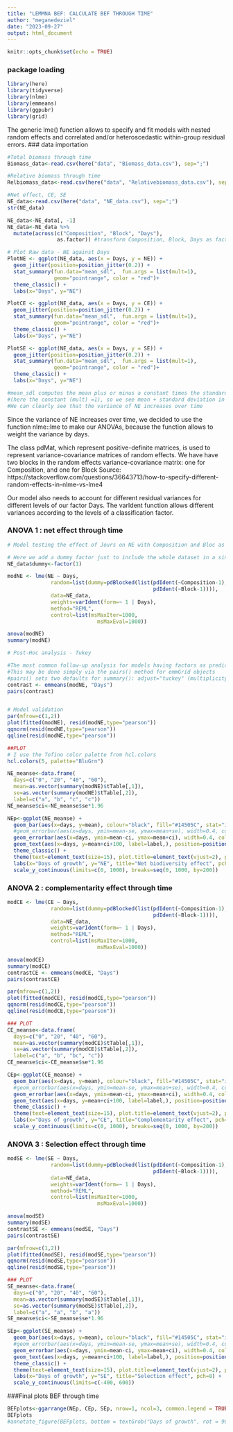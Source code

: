 ```yaml
---
title: "LEMMNA BEF: CALCULATE BEF THROUGH TIME"
author: "meganedeziel"
date: "2023-09-27"
output: html_document
---
```


```r
knitr::opts_chunk$set(echo = TRUE)
```

### package loading
```r
library(here)
library(tidyverse)
library(nlme)
library(emmeans)
library(ggpubr)
library(grid)
```
The generic lme() function allows to specify and fit models with nested random effects and correlated and/or heteroscedastic within-group residual errors.
### data importation
```r
#Total biomass through time 
Biomass_data<-read.csv(here("data", "Biomass_data.csv"), sep=";")

#Relative biomass through time 
Relbiomass_data<-read.csv(here("data", "Relativebiomass_data.csv"), sep=";")

#Net effect, CE, SE 
NE_data<-read.csv(here("data", "NE_data.csv"), sep=";")
str(NE_data)

NE_data<-NE_data[, -1]
NE_data<-NE_data %>%
  mutate(across(c("Composition", "Block", "Days"), 
                as.factor)) #transform Composition, Block, Days as factor

# Plot Raw data - NE against Days
PlotNE <- ggplot(NE_data, aes(x = Days, y = NE)) + 
  geom_jitter(position=position_jitter(0.2)) + 
  stat_summary(fun.data="mean_sdl",  fun.args = list(mult=1), 
               geom="pointrange", color = "red")+
  theme_classic() +
  labs(x="Days", y="NE") 

PlotCE <- ggplot(NE_data, aes(x = Days, y = CE)) + 
  geom_jitter(position=position_jitter(0.2)) + 
  stat_summary(fun.data="mean_sdl",  fun.args = list(mult=1), 
               geom="pointrange", color = "red")+
  theme_classic() +
  labs(x="Days", y="NE")

PlotSE <- ggplot(NE_data, aes(x = Days, y = SE)) + 
  geom_jitter(position=position_jitter(0.2)) + 
  stat_summary(fun.data="mean_sdl",  fun.args = list(mult=1), 
               geom="pointrange", color = "red")+
  theme_classic() +
  labs(x="Days", y="NE")

#mean_sdl computes the mean plus or minus a constant times the standard deviation 
#(here the constant (mult) =1), so we see mean + standard deviation in Red
#We can clearly see that the variance of NE increases over time 
```

Since the variance of NE increases over time, we decided to use the function nlme::lme to make our ANOVAs, because the function allows to weight the variance by days. 

The class pdMat, which represent positive-definite matrices, is used to represent variance-covariance matrices of random effects. 
We have have two blocks in the random effects variance-covariance matrix: one for Composition, and one for Block
Source: https://stackoverflow.com/questions/36643713/how-to-specify-different-random-effects-in-nlme-vs-lme4

Our model also needs to account for different residual variances for different levels of our factor Days. The varIdent function allows different variances according to the levels of a classification factor. 

### ANOVA 1 : net effect through time
```r
# Model testing the effect of Jours on NE with Composition and Bloc as random factors and weighted by Jours.

# Here we add a dummy factor just to include the whole dataset in a single block. 
NE_data$dummy<-factor(1)

modNE <- lme(NE ~ Days,
              random=list(dummy=pdBlocked(list(pdIdent(~Composition-1), 
                                               pdIdent(~Block-1)))),
              data=NE_data,
              weights=varIdent(form=~ 1 | Days),
              method="REML", 
              control=list(msMaxIter=1000,
                             msMaxEval=1000))

anova(modNE)
summary(modNE)

# Post-Hoc analysis - Tukey

#The most common follow-up analysis for models having factors as predictors is to compare the EMMs with one another
#This may be done simply via the pairs() method for emmGrid objects
#pairs() sets two defaults for summary(): adjust="tuckey" (multiplicity adjustment), and infer=c(FALSE, TRUE) (test statisticts, not confidence intervals). 
contrast <- emmeans(modNE, "Days")
pairs(contrast)


# Model validation
par(mfrow=c(1,2))
plot(fitted(modNE), resid(modNE,type="pearson"))
qqnorm(resid(modNE,type="pearson"))
qqline(resid(modNE,type="pearson"))

##PLOT
# I use the Tofino color palette from hcl.colors
hcl.colors(5, palette="BluGrn")

NE_meanse<-data.frame(
  days=c("0", "20", "40", "60"),
  mean=as.vector(summary(modNE)$tTable[,1]),
  se=as.vector(summary(modNE)$tTable[,2]),
  label=c("a", "b", "c", "c"))
NE_meanse$ci<-NE_meanse$se*1.96

NEp<-ggplot(NE_meanse) +
  geom_bar(aes(x=days, y=mean), colour="black", fill="#14505C", stat="identity", alpha=0.7) +
  #geom_errorbar(aes(x=days, ymin=mean-se, ymax=mean+se), width=0.4, colour="red", alpha=0.9, size=1.3) +
  geom_errorbar(aes(x=days, ymin=mean-ci, ymax=mean+ci), width=0.4, colour="black", alpha=0.9, size=1.3) +
  geom_text(aes(x=days, y=mean+ci+100, label=label,), position=position_dodge(0.9), vjust=1, size=7) +
  theme_classic() + 
  theme(text=element_text(size=15), plot.title=element_text(vjust=2), panel.grid.major.y = element_line( size=.1, color="black" )) +
  labs(x="Days of growth", y="NE", title="Net biodiversity effect", pch=8) +
  scale_y_continuous(limits=c(0, 1000), breaks=seq(0, 1000, by=200)) 
```
### ANOVA 2 : complementarity effect through time
```r
modCE <- lme(CE ~ Days,
              random=list(dummy=pdBlocked(list(pdIdent(~Composition-1), 
                                               pdIdent(~Block-1)))),
              data=NE_data,
              weights=varIdent(form=~ 1 | Days),
              method="REML", 
              control=list(msMaxIter=1000,
                             msMaxEval=1000))

anova(modCE)
summary(modCE)
contrastCE <- emmeans(modCE, "Days")
pairs(contrastCE)

par(mfrow=c(1,2))
plot(fitted(modCE), resid(modCE,type="pearson"))
qqnorm(resid(modCE,type="pearson"))
qqline(resid(modCE,type="pearson"))

### PLOT
CE_meanse<-data.frame(
  days=c("0", "20", "40", "60"),
  mean=as.vector(summary(modCE)$tTable[,1]),
  se=as.vector(summary(modCE)$tTable[,2]),
  label=c("a", "b", "bc", "c"))
CE_meanse$ci<-CE_meanse$se*1.96

CEp<-ggplot(CE_meanse) +
  geom_bar(aes(x=days, y=mean), colour="black", fill="#14505C", stat="identity", alpha=0.7) +
  #geom_errorbar(aes(x=days, ymin=mean-se, ymax=mean+se), width=0.4, colour="red", alpha=0.9, size=1.3) +
  geom_errorbar(aes(x=days, ymin=mean-ci, ymax=mean+ci), width=0.4, colour="black", alpha=0.9, size=1.3) +
  geom_text(aes(x=days, y=mean+ci+100, label=label,), position=position_dodge(0.9), vjust=1, size=7) +
  theme_classic() + 
  theme(text=element_text(size=15), plot.title=element_text(vjust=2), panel.grid.major.y = element_line( size=.1, color="black" )) +
  labs(x="Days of growth", y="CE", title="Complementarity effect", pch=8) +
  scale_y_continuous(limits=c(0, 1000), breaks=seq(0, 1000, by=200)) 
```
### ANOVA 3 : Selection effect through time
```r
modSE <- lme(SE ~ Days,
              random=list(dummy=pdBlocked(list(pdIdent(~Composition-1), 
                                               pdIdent(~Block-1)))),
              data=NE_data,
              weights=varIdent(form=~ 1 | Days),
              method="REML", 
              control=list(msMaxIter=1000,
                             msMaxEval=1000))

anova(modSE)
summary(modSE)
contrastSE <- emmeans(modSE, "Days")
pairs(contrastSE)

par(mfrow=c(1,2))
plot(fitted(modSE), resid(modSE,type="pearson"))
qqnorm(resid(modSE,type="pearson"))
qqline(resid(modSE,type="pearson"))

### PLOT
SE_meanse<-data.frame(
  days=c("0", "20", "40", "60"),
  mean=as.vector(summary(modSE)$tTable[,1]),
  se=as.vector(summary(modSE)$tTable[,2]),
  label=c("a", "a", "b", "a"))
SE_meanse$ci<-SE_meanse$se*1.96

SEp<-ggplot(SE_meanse) +
  geom_bar(aes(x=days, y=mean), colour="black", fill="#14505C", stat="identity", alpha=0.7) +
  #geom_errorbar(aes(x=days, ymin=mean-se, ymax=mean+se), width=0.4, colour="red", alpha=0.9, size=1.3) +
  geom_errorbar(aes(x=days, ymin=mean-ci, ymax=mean+ci), width=0.4, colour="black", alpha=0.9, size=1.3) +
  geom_text(aes(x=days, y=mean+ci+100, label=label,), position=position_dodge(0.9), vjust=1, size=7) +
  theme_classic() + 
  theme(text=element_text(size=15), plot.title=element_text(vjust=2), panel.grid.major.y = element_line( size=.1, color="black" )) +
  labs(x="Days of growth", y="SE", title="Selection effect", pch=8) +
  scale_y_continuous(limits=c(-400, 600)) 
```

###Final plots BEF through time
```r
BEFplots<-ggarrange(NEp, CEp, SEp, nrow=1, ncol=3, common.legend = TRUE) 
BEFplots
#annotate_figure(BEFplots, bottom = textGrob("Days of growth", rot = 90, vjust = 1, gp = gpar(cex = 1.3)))
```
